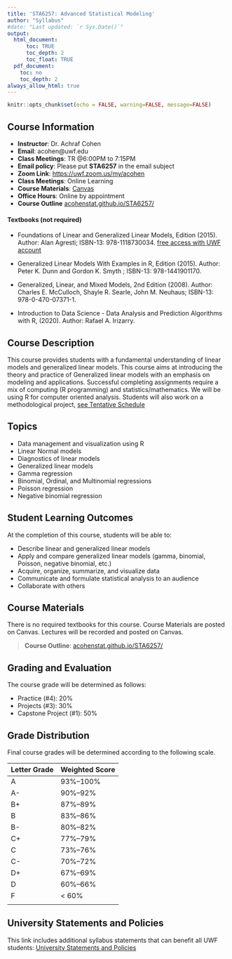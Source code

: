 ```yaml
---
title: 'STA6257: Advanced Statistical Modeling'
author: "Syllabus"
#date: "Last updated: `r Sys.Date()`"
output: 
  html_document:
      toc: TRUE
      toc_depth: 2
      toc_float: TRUE
  pdf_document:
    toc: no
    toc_depth: 2
always_allow_html: true
---
```


```r
knitr::opts_chunk$set(echo = FALSE, warning=FALSE, message=FALSE)
```

## Course Information

- **Instructor**: Dr. Achraf Cohen
-	**Email**: acohen@uwf.edu
- **Class Meetings**: TR @6:00PM to 7:15PM 
-	**Email policy**: Please put **STA6257** in the email subject
-	**Zoom Link**: [https://uwf.zoom.us/my/acohen](https://uwf.zoom.us/my/acohen){target="_blank"}
-	**Class Meetings**: Online Learning
- **Course Materials**: [Canvas](https://uwf.instructure.com/){target="_blank"}
- **Office Hours**: Online by appointment
- **Course Outline** [acohenstat.github.io/STA6257/](https://acohenstat.github.io/STA6257/){target="_blank"}

<!-- You may schedule an appointment for office hours through Navigate following [these instructions](https://confluence.uwf.edu/display/public/Schedule+an+Appointment+with+your+Academic+Advisor%2C+an+Academic+Support+office%2C+or+Faculty+Office+Hours): -->

<!-- Choose: -->
<!--   - Faculty Virtual Office Hours -->

<!-- This is linked to my Google Calendar, so you will be able to make an appointment if I am not already busy. It will also consider your class schedule and not offer times that conflict with your class times. If you are unable to find a time that works with your schedule, please email me with your availability and we will find a time that works for both of us.  -->

<!-- All office hours will be held in my personal [Zoom room](https://uwf.zoom.us/my/acohen).  -->


#### Textbooks (not required)

- Foundations of Linear and Generalized Linear Models, Edition (2015). Author: Alan
Agresti; ISBN-13: 978-1118730034. [free access with UWF account](https://ebookcentral.proquest.com/lib/uwf/reader.action?docID=1895564){target="_blank"}

- Generalized Linear Models With Examples in R, Edition (2015). Author: Peter K.
Dunn and Gordon K. Smyth ; ISBN-13: 978-1441901170.

- Generalized, Linear, and Mixed Models, 2nd Edition (2008). Author: Charles E.
McCulloch, Shayle R. Searle, John M. Neuhaus; ISBN-13: 978-0-470-07371-1.

- Introduction to Data Science - Data Analysis and Prediction Algorithms with R, (2020).
Author: Rafael A. Irizarry.


## Course Description 

This course provides students with a fundamental understanding
of linear models and generalized linear models. This course aims at introducing the theory and practice of Generalized linear models with an emphasis on modeling and applications.
Successful completing assignments require a mix of computing (R programming) and statistics/mathematics.
We will be using R for computer oriented analysis. Students will also work on a methodological project, [see Tentative Schedule](https://acohenstat.github.io/STA6257/){target="_blank"}


## Topics

- Data management and visualization using R
- Linear Normal models
- Diagnostics of linear models
- Generalized linear models
- Gamma regression
- Binomial, Ordinal, and Multinomial regressions
- Poisson regression
- Negative binomial regression 


## Student Learning Outcomes

At the completion of this course, students will be able to:

- Describe linear and generalized linear models
- Apply and compare generalized linear models (gamma, binomial, Poisson, negative binomial, etc.)
- Acquire, organize, summarize, and visualize data
- Communicate and formulate statistical analysis to an audience 
- Collaborate with others


## Course Materials

There is no required textbooks for this course. Course Materials are posted on Canvas. Lectures will be recorded and posted on Canvas. 

> **Course Outline**: [acohenstat.github.io/STA6257/](https://acohenstat.github.io/STA6257/){target="_blank"}

<!-- if you choose to have your video on, you may show up on the recording. If you choose to use the microphone to ask questions, your voice will be captured on the recording. If you do not feel comfortable with either of these items, please do not turn on your video and do not use the microphone to ask questions. I will monitor the chat throughout lecture and will read questions aloud before answering them. **Lecture notes and videos will be posted to Canvas within two business days.**  -->

<!-- Each week would look something like this: -->

<!-- ```{r, echo=FALSE, eval=TRUE, message=FALSE, warning=FALSE, fig.height=2} -->
<!-- library(DiagrammeR) -->
<!-- grViz("digraph { -->

<!-- graph[layout = dot, rankdir = LR] -->
<!-- node [shape = rectangle, style = filled, fillcolor = LightBlue] -->
<!-- node[fontname = 'helvetica', width = 1.5, height = 0.5] -->
<!-- tues [label = 'Watch Recordings', fillcolor = '#B3CDE3'] -->
<!-- thurs [label ='Practice and Discuss \n Group work', fillcolor = '#CCEBC5'] -->
<!-- quiz [label = 'Individual Project \n Due Sunday \n  11:59 pm CST', fillcolor = '#ff3b30'] -->
<!-- tues -> thurs -> quiz -->
<!-- }") -->
<!-- ``` -->


## Grading and Evaluation

The course grade will be determined as follows:

- Practice (#4): 20%
- Projects (#3): 30%
- Capstone Project (#1): 50%


<!-- 1. Homework/Quizzes (40%): There will be a timed quiz taken through Canvas every weekend that is similar to the assigned homework. You must upload a readable scan -- a single PDF file -- of your written work to the appropriate dropbox on Canvas within 5 minutes of completing the quiz. To allow for flexibility with life/work scheduling, **the quizzes will open on Friday and are due on Sunday night at 11:59 pm, Central.** The two lowest quiz grades will be excluded from the quiz average. -->
<!-- 2. Projects (30%): All projects will be completed using R and a report will be constructed using R Markdown. Projects will be submitted as HTML files in the appropriate dropbox on Canvas. **The due date for projects will be approximately one week after completion of the material corresponding to the project.**  -->
<!-- 3. Final Exam (30%): The final exam will be divided into two parts: a take-home computation-based exam (10%) and an in-class concepts-based exam (20%). While there may be some calculations needed, you will not be processing raw data on the in-class portion of the final exam. **The in-class portion of the final exam will be on Thursday, December 9, 2021.** The date of this exam will not change, so please make arrangements to be free for an uninterrupted block of time on the specified date. -->

<!-- It is expected that all work submitted is the student's own work. Evidence of academic dishonesty, including using "homework help" websites such as Chegg or CourseHero, or collaboration with other students, will be submitted to the Dean of Students. A grade of 0 will automatically be assigned for the assignment and **there will be no opportunities to change that grade.** -->

<!-- ## Late Policy -->

<!-- It is always my goal to provide you with timely feedback, hence, the necessity of deadlines for the projects. However, I recognize that life happens -- pandemic or not -- and allow for an extension. Please send me an email prior to the deadline to let me know that you need an extension. Deadlines will not be pushed more than one week unless necessary. You do not have to justify your need for an extension, but you are welcome to do so. -->

## Grade Distribution

Final course grades will be determined according to the following scale.

Letter Grade|Weighted Score|
----|---|
A   |93%--100%
A-  |90%--92%
B+  |87%--89%
B   |83%--86%
B-  |80%--82%
C+  |77%--79%
C   |73%--76%
C-  |70%--72%
D+  |67%--69%
D   |60%--66%
F   |< 60%
|

<!-- ## Important University Dates -->

<!-- Date|Event -->
<!-- ---|--- -->
<!-- August 23 (Monday)|Fall semester begins. -->
<!-- August 29 (Sunday)|Drop/Add period ends. -->
<!-- November 11 (Thursday)|Veteran's Day - campus closed. -->
<!-- November 15 (Monday)|Withdrawal deadline (automatic grade of "W"). -->
<!-- November 25 (Thursday)|Thanksgiving holiday - campus closed. -->
<!-- December 11 (Friday)|Late withdrawal deadline ("W" or "WF", see requirements below). -->

## University Statements and Policies

This link includes additional syllabus statements that can benefit all UWF students: [University Statements and Policies](https://confluence.uwf.edu/display/public/Additional+Syllabus+Statements){target="_blank"}